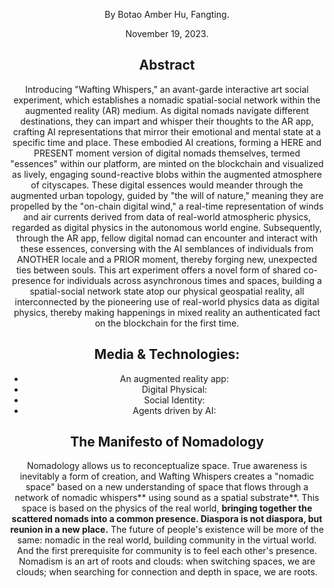 

<Header title="The Story" />

By Botao Amber Hu, Fangting. 

November 19, 2023.


<h2>Abstract</h2>

Introducing "Wafting Whispers," an avant-garde interactive art social experiment, which establishes a nomadic spatial-social network within the augmented reality (AR) medium. As digital nomads navigate different destinations, they can impart and whisper their thoughts to the AR app, crafting AI representations that mirror their emotional and mental state at a specific time and place. These embodied AI creations, forming a HERE and PRESENT moment version of digital nomads themselves, termed "essences" within our platform, are minted on the blockchain and visualized as lively, engaging sound-reactive blobs within the augmented atmosphere of cityscapes. These digital essences would meander through the augmented urban topology, guided by "the will of nature," meaning they are propelled by the "on-chain digital wind," a real-time representation of winds and air currents derived from data of real-world atmospheric physics, regarded as digital physics in the autonomous world engine. Subsequently, through the AR app, fellow digital nomad can encounter and interact with these essences, conversing with the AI semblances of individuals from ANOTHER locale and a PRIOR moment, thereby forging new, unexpected ties between souls. This art experiment offers a novel form of shared co-presence for individuals across asynchronous times and spaces, building a spatial-social network state atop our physical geospatial reality, all interconnected by the pioneering use of real-world physics data as digital physics, thereby making happenings in mixed reality an authenticated fact on the blockchain for the first time.


<h2>Media & Technologies:</h2>
<ul>
<li>An augmented reality app:</li>
<li>Digital Physical:</li>
<li>Social Identity:</li>
<li>Agents driven by AI:</li>
</ul>

<h2>The Manifesto of Nomadology</h2>

Nomadology allows us to reconceptualize space. True awareness is inevitably a form of creation, and Wafting Whispers creates a "nomadic space" based on a new understanding of space that flows through a network of nomadic whispers** using sound as a spatial substrate**.
This space is based on the physics of the real world, **bringing together the scattered nomads into a common presence. Diaspora is not diaspora, but reunion in a new place.** The future of people's existence will be more of the same: nomadic in the real world, building community in the virtual world. And the first prerequisite for community is to feel each other's presence. Nomadism is an art of roots and clouds: when switching spaces, we are clouds; when searching for connection and depth in space, we are roots.




